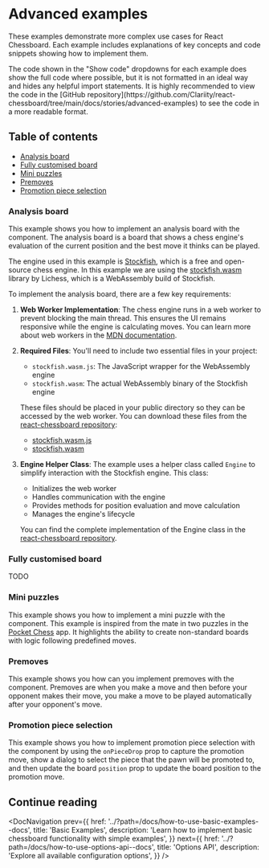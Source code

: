 

<Meta title="How to use/Advanced examples" />

# Advanced examples

These examples demonstrate more complex use cases for React Chessboard. Each example includes explanations of key concepts and code snippets showing how to implement them.

<HintMessage>
  The code shown in the "Show code" dropdowns for each example does show the
  full code where possible, but it is not formatted in an ideal way and hides
  any helpful import statements. It is highly recommended to view the code in
  the [GitHub
  repository](https://github.com/Clariity/react-chessboard/tree/main/docs/stories/advanced-examples)
  to see the code in a more readable format.
</HintMessage>

## Table of contents

- [Analysis board](#analysis-board)
- [Fully customised board](#fully-customised-board)
- [Mini puzzles](#mini-puzzles)
- [Premoves](#premoves)
- [Promotion piece selection](#promotion-piece-selection)

### Analysis board

This example shows you how to implement an analysis board with the component. The analysis board is a board that shows a chess engine's evaluation of the current position and the best move it thinks can be played.

The engine used in this example is [Stockfish](https://stockfishchess.org/), which is a free and open-source chess engine. In this example we are using the [stockfish.wasm](https://github.com/lichess-org/stockfish.wasm) library by Lichess, which is a WebAssembly build of Stockfish.

To implement the analysis board, there are a few key requirements:

1. **Web Worker Implementation**: The chess engine runs in a web worker to prevent blocking the main thread. This ensures the UI remains responsive while the engine is calculating moves. You can learn more about web workers in the [MDN documentation](https://developer.mozilla.org/en-US/docs/Web/API/Web_Workers_API/Using_web_workers).

2. **Required Files**: You'll need to include two essential files in your project:

   - `stockfish.wasm.js`: The JavaScript wrapper for the WebAssembly engine
   - `stockfish.wasm`: The actual WebAssembly binary of the Stockfish engine

   These files should be placed in your public directory so they can be accessed by the web worker. You can download these files from the [react-chessboard repository](https://github.com/Clariity/react-chessboard/tree/main/docs/stockfish):

   - [stockfish.wasm.js](https://github.com/Clariity/react-chessboard/blob/main/docs/stockfish/stockfish.wasm.js)
   - [stockfish.wasm](https://github.com/Clariity/react-chessboard/blob/main/docs/stockfish/stockfish.wasm)

3. **Engine Helper Class**: The example uses a helper class called `Engine` to simplify interaction with the Stockfish engine. This class:

   - Initializes the web worker
   - Handles communication with the engine
   - Provides methods for position evaluation and move calculation
   - Manages the engine's lifecycle

   You can find the complete implementation of the Engine class in the [react-chessboard repository](https://github.com/Clariity/react-chessboard/blob/main/docs/stockfish/engine.ts).

<Canvas of={AnalysisBoardStories.AnalysisBoard} />

### Fully customised board

TODO

### Mini puzzles

This example shows you how to implement a mini puzzle with the component. This example is inspired from the mate in two puzzles in the [Pocket Chess](https://play.google.com/store/apps/details?id=com.dkxqzbfkjt.pocketchess&hl=en_GB&pli=1) app. It highlights the ability to create non-standard boards with logic following predefined moves.

<Canvas of={MiniPuzzlesStories.MiniPuzzles} />

### Premoves

This example shows you how can you implement premoves with the component. Premoves are when you make a move and then before your opponent makes their move, you make a move to be played automatically after your opponent's move.

<Canvas of={PremovesStories.Premoves} />

### Promotion piece selection

This example shows you how to implement promotion piece selection with the component by using the `onPieceDrop` prop to capture the promotion move, show a dialog to select the piece that the pawn will be promoted to, and then update the board `position` prop to update the board position to the promotion move.

<Canvas of={PiecePromotionStories.PiecePromotion} />

## Continue reading

<DocNavigation
  prev={{
    href: '../?path=/docs/how-to-use-basic-examples--docs',
    title: 'Basic Examples',
    description:
      'Learn how to implement basic chessboard functionality with simple examples',
  }}
  next={{
    href: '../?path=/docs/how-to-use-options-api--docs',
    title: 'Options API',
    description: 'Explore all available configuration options',
  }}
/>
